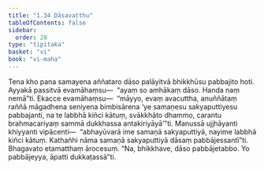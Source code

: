 ```yaml
---
title: "1.34 Dāsavatthu"
tableOfContents: false
sidebar:
  order: 28
type: "tipitaka"
basket: "vi"
book: "vi-maha"
---
```



<DynamicBreadcrumb />

<Division number="97" book="vi-maha">

<Paragraph number="435" book="vi-maha">
Tena kho pana samayena aññataro dāso palāyitvā bhikkhūsu pabbajito hoti. Ayyakā passitvā evamāhaṃsu—  “ayaṃ so amhākaṃ dāso. Handa naṃ nemā”ti. Ekacce evamāhaṃsu—  “māyyo, evaṃ avacuttha, anuññātaṃ raññā māgadhena seniyena bimbisārena ‘ye samaṇesu sakyaputtiyesu pabbajanti, na te labbhā kiñci kātuṃ, svākkhāto dhammo, carantu brahmacariyaṃ sammā dukkhassa antakiriyāyā’”ti. Manussā ujjhāyanti khiyyanti vipācenti—  “abhayūvarā ime samaṇā sakyaputtiyā, nayime labbhā kiñci kātuṃ. Kathañhi nāma samaṇā sakyaputtiyā dāsaṃ pabbājessantī”ti. Bhagavato etamatthaṃ ārocesuṃ. “Na, bhikkhave, dāso pabbājetabbo. Yo pabbājeyya, āpatti dukkaṭassā”ti.
</Paragraph>
</Division>